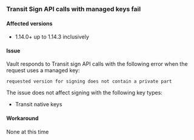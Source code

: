 ### Transit Sign API calls with managed keys fail

#### Affected versions

- 1.14.0+ up to 1.14.3 inclusively

#### Issue

Vault responds to Transit sign API calls with the following error when the request uses a managed key:

`requested version for signing does not contain a private part`

<Note>
The issue does not affect signing with the following key types:

- Transit native keys

</Note>

#### Workaround

None at this time
